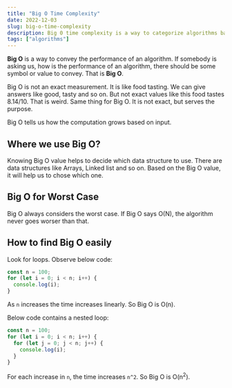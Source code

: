 ```yaml
---
title: "Big O Time Complexity"
date: 2022-12-03
slug: big-o-time-complexity
description: Big 0 time complexity is a way to categorize algorithms based on their time or memory requirements.
tags: ["algorithms"]
---
```


**Big O** is a way to convey the performance of an algorithm. If somebody is asking us, how is the performance of an algorithm, there should be some symbol or value to convey. That is **Big O**.

Big O is not an exact measurement. It is like food tasting. We can give answers like good, tasty and so on. But not exact values like this food tastes 8.14/10. That is weird. Same thing for Big O. It is not exact, but serves the purpose.

Big O tells us how the computation grows based on input.

## Where we use Big O?

Knowing Big O value helps to decide which data structure to use. There are data structures like Arrays, Linked list and so on. Based on the Big O value, it will help us to chose which one.

## Big O for Worst Case

Big O always considers the worst case. If Big O says O(N), the algorithm never goes worser than that.

## How to find Big O easily

Look for loops. Observe below code:

```javascript
const n = 100;
for (let i = 0; i < n; i++) {
  console.log(i);
}
```

As `n` increases the time increases linearly. So Big O is O(n).

Below code contains a nested loop:

```javascript
const n = 100;
for (let i = 0; i < n; i++) {
  for (let j = 0; j < n; j++) {
    console.log(i);
  }
}
```

For each increase in `n`, the time increases `n^2`. So Big O is O(n<sup>2</sup>).
